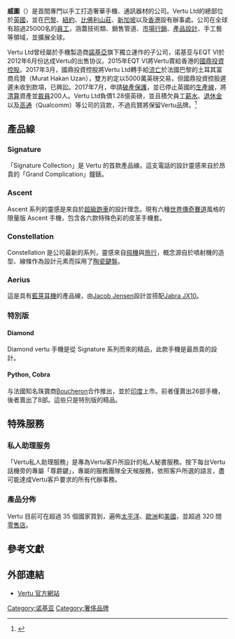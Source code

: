 {{Infobox Company
| company_name = Vertu
| company_logo = 
| foundation = {{flagicon|UK}} 1998年
| location = 英國[[倫敦|倫敦]]，並於[[巴黎|巴黎]]、[[紐約|紐約]]、[[比佛利山莊|比佛利山莊]]、[[新加坡|新加坡]]和[[香港|香港]]等城市設有辦事處。
| industry = [[消費電子|消費電子]]
| products = Vertu 奢華行動電話
| homepage = {{url|www.vertu.com}}
}}

'''威圖'''（{{lang-en|Vertu Ltd}}）是首間專門以手工打造奢華手機、通訊器材的公司。Vertu Ltd的總部位於[[英國|英國]]，並在[[巴黎|巴黎]]、[[紐約|紐約]]、[[比佛利山莊|比佛利山莊]]、[[新加坡|新加坡]]以及[[香港|香港]]設有辦事處。公司在全球有超過25000名的[[員工|員工]]，涵蓋技術類、銷售管道、[[市場行銷|市場行銷]]、[[產品設計|產品設計]]、手工藝等領域，並擴展全球。

Vertu Ltd曾经屬於手機製造商[[諾基亞|諾基亞]]旗下獨立運作的子公司，诺基亚与EQT VI於2012年6月份达成Vertu的出售协议。2015年EQT VI將Vertu賣給香港的[[國鼎投資控股|國鼎投資控股]]。2017年3月，國鼎投資控股將Vertu Ltd轉手給[[流亡|流亡]]於法國巴黎的土耳其富商烏贊（Murat Hakan Uzan），雙方約定以5000萬英磅交易，但國鼎投資控股遲遲未收到款項，已興訟。2017年7月，申請[[破產保護|破產保護]]，並已停止英國的[[生產線|生產線]]，將[[清算|清算]]資產並[[裁員|裁員]]200人。Vertu Ltd負債1.28億英磅，並且積欠員工[[薪水|薪水]]、[[退休金|退休金]]以及[[高通|高通]]（Qualcomm）等公司的貨款，不過烏贊將保留Vertu品牌。<ref>{{Cite web |url=https://udn.com/news/story/6811/2584477 |title=負債累累 奢華手機Vertu停產 |access-date=2017-07-15 |archive-date=2019-08-15 |archive-url=https://web.archive.org/web/20190815183422/https://udn.com/news/story/6811/2584477 |dead-url=no }}</ref>

== 產品線 ==
=== Signature ===
「Signature Collection」是 Vertu 的首款產品線。這支電話的設計靈感來自於昂貴的「Grand Complication」鐘錶。

=== Ascent ===
Ascent 系列的靈感是來自於[[超級跑車|超級跑車]]的設計理念。現有六種[[世界傳奇賽道|世界傳奇賽道]]風格的限量版 Ascent 手機，包含各六款特殊色彩的皮革手機套。

=== Constellation ===
Constellation 是公司最新的系列，靈感來自[[飛機|飛機]]與[[旅行|旅行]]，概念源自於噴射機的造型、線條作為設計元素而採用了[[陶瓷鍵盤|陶瓷鍵盤]]。

=== Aerius ===
這是具有[[藍芽耳機|藍芽耳機]]的產品線，由[[Jacob_Jensen|Jacob Jensen]]設計並搭配[[Jabra_JX10|Jabra JX10]]。

=== 特別版 ===
==== Diamond ====
Diamond vertu 手機是從 Signature 系列而來的精品，此款手機是最昂貴的設計。

==== Python, Cobra ====
与法國知名珠寶商[[Boucheron|Boucheron]]合作推出，並於[[印度|印度]]上市。前者僅賣出26部手機，後者賣出了8部。這些只是特別版的精品。

== 特殊服務 ==
=== 私人助理服务 ===
「Vertu私人助理服務」是專為Vertu客戶所設計的私人秘書服務。按下每台Vertu話機旁的專屬「尊爵鍵」，專屬的服務團隊全天候服務，依照客戶所選的語言，盡可能達成Vertu客戶要求的所有代辦事務。

=== 產品分佈 ===
Vertu 目前可在超過 35 個國家買到，遍佈[[太平洋|太平洋]]、[[歐洲|歐洲]]和[[美國|美國]]，並超過 320 間[[零售店|零售店]]。

== 參考文獻 ==
{{reflist}}

== 外部連結 ==
* [http://vertu.com Vertu 官方網站]{{Wayback|url=http://vertu.com/ |date=20110702170953 }}

{{nokia}}
[[Category:诺基亚|Category:诺基亚]]
[[Category:奢侈品牌|Category:奢侈品牌]]